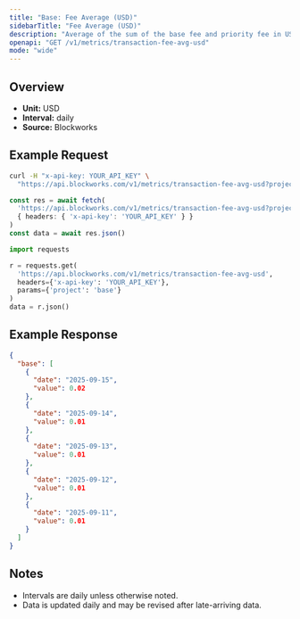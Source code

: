 ```yaml
---
title: "Base: Fee Average (USD)"
sidebarTitle: "Fee Average (USD)"
description: "Average of the sum of the base fee and priority fee in USD that day"
openapi: "GET /v1/metrics/transaction-fee-avg-usd"
mode: "wide"
---
```


## Overview

- **Unit:** USD
- **Interval:** daily
- **Source:** Blockworks

## Example Request

<CodeGroup>

```bash cURL
curl -H "x-api-key: YOUR_API_KEY" \
  "https://api.blockworks.com/v1/metrics/transaction-fee-avg-usd?project=base"
```

```typescript TypeScript
const res = await fetch(
  'https://api.blockworks.com/v1/metrics/transaction-fee-avg-usd?project=base',
  { headers: { 'x-api-key': 'YOUR_API_KEY' } }
)
const data = await res.json()
```

```python Python
import requests

r = requests.get(
  'https://api.blockworks.com/v1/metrics/transaction-fee-avg-usd',
  headers={'x-api-key': 'YOUR_API_KEY'},
  params={'project': 'base'}
)
data = r.json()
```

</CodeGroup>

## Example Response

```json
{
  "base": [
    {
      "date": "2025-09-15",
      "value": 0.02
    },
    {
      "date": "2025-09-14",
      "value": 0.01
    },
    {
      "date": "2025-09-13",
      "value": 0.01
    },
    {
      "date": "2025-09-12",
      "value": 0.01
    },
    {
      "date": "2025-09-11",
      "value": 0.01
    }
  ]
}
```

## Notes
- Intervals are daily unless otherwise noted.
- Data is updated daily and may be revised after late-arriving data.